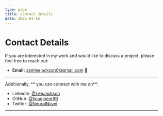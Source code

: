 ```yaml
---
type: page
title: Contact Details 
date: 2021-03-18
---
```


# Contact Details

If you are interested in my work and would like to discuss a project, please feel free to reach out:

- **Email:** [samleejackson0@gmail.com](mailto:samleejackson0@gmail.com) 📧
---
Additionally, ** you can connect with me on**:
- LinkedIn: [@LeeJackson](https://linkedin.com/in/LeeJackson)
- GitHub: [@Imagineer99](https://github.com/Imagineer99)
- Twitter: [@NeuralNovel](https://twitter.com/NeuralNovel)
---

